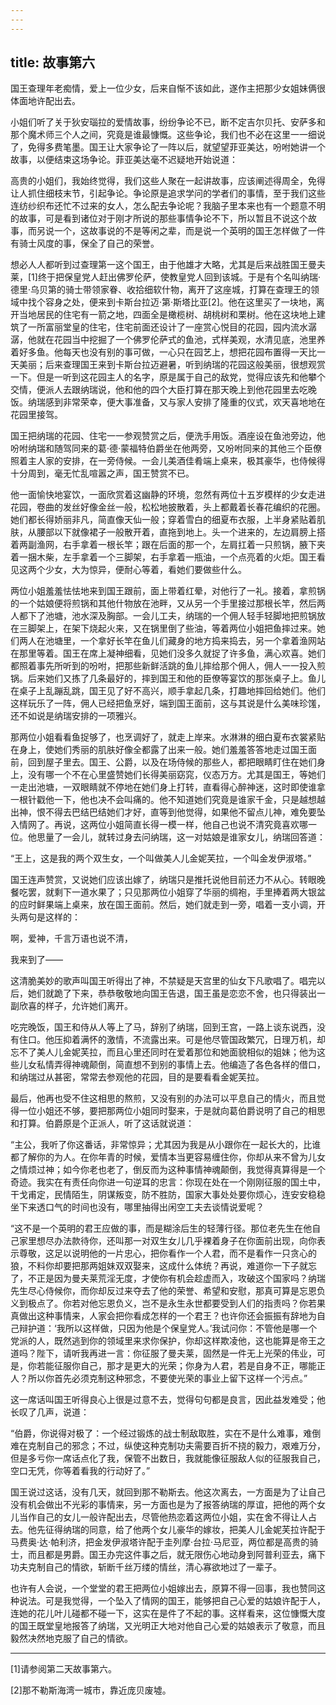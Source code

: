 ```yaml
---
---
---
```

title: 故事第六
---

国王查理年老痴情，爱上一位少女，后来自惭不该如此，遂作主把那少女姐妹俩很体面地许配出去。



小姐们听了关于狄安瑙拉的爱情故事，纷纷争论不已，断不定吉尔贝托、安萨多和那个魔术师三个人之间，究竟是谁最慷慨。这些争论，我们也不必在这里一一细说了，免得多费笔墨。国王让大家争论了一阵以后，就望望菲亚美达，吩咐她讲一个故事，以便结束这场争论。菲亚美达毫不迟疑地开始说道：

高贵的小姐们，我始终觉得，我们这些人聚在一起讲故事，应该阐述得周全，免得让人抓住细枝末节，引起争论。争论原是追求学问的学者们的事情，至于我们这些连纺纱织布还忙不过来的女人，怎么配去争论呢？我脑子里本来也有一个题意不明的故事，可是看到诸位对于刚才所说的那些事情争论不下，所以暂且不说这个故事，而另说一个，这故事说的不是等闲之辈，而是说一个英明的国王怎样做了一件有骑士风度的事，保全了自己的荣誉。

想必人人都听到过查理第一这个国王，由于他雄才大略，尤其是后来战胜国王曼夫莱，[1]终于把保皇党人赶出佛罗伦萨，使教皇党人回到该城。于是有个名叫纳瑞·德里·乌贝第的骑士带领家眷、收拾细软什物，离开了这座城，打算在查理王的领域中找个容身之处，便来到卡斯台拉迈·第·斯塔比亚[2]。他在这里买了一块地，离开当地居民的住宅有一箭之地，四面全是橄榄树、胡桃树和栗树。他在这块地上建筑了一所富丽堂皇的住宅，住宅前面还设计了一座赏心悦目的花园，园内流水潺潺，他就在花园当中挖掘了一个佛罗伦萨式的鱼池，式样美观，水清见底，池里养着好多鱼。他每天也没有别的事可做，一心只在园艺上，想把花园布置得一天比一天美丽；后来查理国王来到卡斯台拉迈避暑，听到纳瑞的花园这般美丽，很想观赏一下。但是一听到这花园主人的名字，原是属于自己的敌党，觉得应该先和他攀个交情，便派人去跟纳瑞说，他和他的四个大臣打算在那天晚上到他花园里去吃晚饭。纳瑞感到非常荣幸，便大事准备，又与家人安排了隆重的仪式，欢天喜地地在花园里接驾。

国王把纳瑞的花园、住宅一一参观赞赏之后，便洗手用饭。酒座设在鱼池旁边，他吩咐纳瑞和随驾同来的葛·德·蒙福特伯爵坐在他两旁，又吩咐同来的其他三个臣僚照着主人家的安排，在一旁侍候。一会儿美酒佳肴端上桌来，极其豪华，也侍候得十分周到，毫无忙乱喧嚣之声，国王赞赏不已。





他一面愉快地宴饮，一面欣赏着这幽静的环境，忽然有两位十五岁模样的少女走进花园，卷曲的发丝好像金丝一般，松松地披散着，头上都戴着长春花编织的花圈。她们都长得娇丽非凡，简直像天仙一般；穿着雪白的细夏布衣服，上半身紧贴着肌肤，从腰部以下就像裙子一般散开着，直拖到地上。头一个进来的，左边肩膀上搭着两副渔网，右手拿着一根长竿；跟在后面的那一个，左肩扛着一只煎锅，腋下夹着一捆木柴，左手拿着一个三脚架，右手拿着一瓶油，一个点亮着的火炬。国王看见这两个少女，大为惊异，便耐心等着，看她们要做些什么。

两位小姐羞羞怯怯地来到国王跟前，面上带着红晕，对他行了一礼。接着，拿煎锅的一个姑娘便将煎锅和其他什物放在池畔，又从另一个手里接过那根长竿，然后两人都下了池塘，池水深及胸部。一会儿工夫，纳瑞的一个佣人轻手轻脚地把煎锅放在三脚架上，在架下烧起火来，又在锅里倒了些油，等着两位小姐把鱼摔过来。她们两人在池塘里，一个拿好长竿在鱼儿们藏身的地方捣来捣去，另一个拿着渔网站在那里等着。国王在席上凝神细看，见她们没多久就捉了许多鱼，满心欢喜。她们都照着事先所听到的吩咐，把那些新鲜活跳的鱼儿摔给那个佣人，佣人一一投入煎锅。后来她们又拣了几条最好的，摔到国王和他的臣僚等宴饮的那张桌子上。鱼儿在桌子上乱蹦乱跳，国王见了好不高兴，顺手拿起几条，打趣地摔回给她们。他们这样玩乐了一阵，佣人已经把鱼烹好，端到国王面前，这与其说是什么美味珍馐，还不如说是纳瑞安排的一项雅兴。

那两位小姐看看鱼捉够了，也烹调好了，就走上岸来。水淋淋的细白夏布衣裳紧贴在身上，使她们秀丽的肌肤好像全都露了出来一般。她们羞羞答答地走过国王面前，回到屋子里去。国王、公爵，以及在场侍候的那些人，都把眼睛盯住在她们身上，没有哪一个不在心里盛赞她们长得美丽窈窕，仪态万方。尤其是国王，等她们一走出池塘，一双眼睛就不停地在她们身上打转，直看得心醉神迷，这时即使谁拿一根针戳他一下，他也决不会叫痛的。他不知道她们究竟是谁家千金，只是越想越出神，恨不得去巴结巴结她们才好，直等到他觉得，如果他不留点儿神，难免要坠入情网了。再说，这两位小姐简直长得一模一样，他自己也说不清究竟喜欢哪一位。他思量了一会儿，就转过身去问纳瑞，这一对姑娘是谁家女儿，纳瑞回答道：

“王上，这是我的两个双生女，一个叫做美人儿金妮芙拉，一个叫金发伊淑塔。”

国王连声赞赏，又说她们应该出嫁了，纳瑞只是推托说他目前还力不从心。转眼晚餐吃罢，就剩下一道水果了；只见那两位小姐穿了华丽的绸袍，手里捧着两大银盆的应时鲜果端上桌来，放在国王面前。然后，她们就走到一旁，唱着一支小调，开头两句是这样的：

啊，爱神，千言万语也说不清，

我来到了——



这清脆美妙的歌声叫国王听得出了神，不禁疑是天宫里的仙女下凡歌唱了。唱完以后，她们就跪了下来，恭恭敬敬地向国王告退，国王虽是恋恋不舍，也只得装出一副欣喜的样子，允许她们离开。

吃完晚饭，国王和侍从人等上了马，辞别了纳瑞，回到王宫，一路上谈东说西，没有住口。他压抑着满怀的激情，不流露出来。可是他尽管国政繁冗，日理万机，却忘不了美人儿金妮芙拉，而且心里还同时在爱着那位和她面貌相似的姐妹；他为这些儿女私情弄得神魂颠倒，简直想不到别的事情上去。他编造了各色各样的借口，和纳瑞过从甚密，常常去参观他的花园，目的是要看看金妮芙拉。

最后，他再也受不住这相思的熬煎，又没有别的办法可以平息自己的情火，而且觉得一位小姐还不够，要把那两位小姐同时娶来，于是就向葛伯爵说明了自己的相思和打算。伯爵原是个正派人，听了这话就说道：

“主公，我听了你这番话，非常惊异；尤其因为我是从小跟你在一起长大的，比谁都了解你的为人。在你年青的时候，爱情本当更容易缠住你，你却从来不曾为儿女之情烦过神；如今你老也老了，倒反而为这种事情神魂颠倒，我觉得真算得是一个奇迹。我实在有责任向你进一句逆耳的忠言：你现在处在一个刚刚征服的国土中，干戈甫定，民情陌生，阴谋叛变，防不胜防，国家大事处处要你烦心，连安安稳稳坐下来透口气的时间也没有，哪里抽得出闲空工夫去谈情说爱呢？

“这不是一个英明的君王应做的事，而是糊涂后生的轻薄行径。那位老先生在他自己家里想尽办法款待你，还叫那一对双生女儿几乎裸着身子在你面前出现，向你表示尊敬，这足以说明他的一片忠心，把你看作一个人君，而不是看作一只贪心的狼，不料你却要把那两姐妹双双娶来，这成什么体统？再说，难道你一下子就忘了，不正是因为曼夫莱荒淫无度，才使你有机会趁虚而入，攻破这个国家吗？纳瑞先生尽心侍候你，而你却反过来夺去了他的荣誉、希望和安慰，那真可算是忘恩负义到极点了。你若对他忘恩负义，岂不是永生永世都要受到人们的指责吗？你若果真做出这种事情来，人家会把你看成怎样的一个君王？也许你还会振振有辞地为自己辩护道：‘我所以这样做，只因为他是个保皇党人。’我试问你：不管他是哪一个党派的人，既然逃到你的领域里来求你保护，你却这样欺凌他，这也能算是帝王之道吗？陛下，请听我再进一言：你征服了曼夫莱，固然是一件无上光荣的伟业，可是，你若能征服你自己，那才是更大的光荣；你身为人君，若是自身不正，哪能正人？所以你首先必须克制这种邪念，不要使光荣的事业上留下这样一个污点。”

这一席话叫国王听得良心上很是过意不去，觉得句句都是良言，因此益发难受；他长叹了几声，说道：

“伯爵，你说得对极了：一个经过锻炼的战士制敌取胜，实在不是什么难事，难倒难在克制自己的邪念；不过，纵使这种克制功夫需要百折不挠的毅力，艰难万分，但是多亏你一席话点化了我，保管不出数日，我就能像征服敌人似的征服我自己，空口无凭，你等着看我的行动好了。”

国王说过这话，没有几天，就回到那不勒斯去。他这次离去，一方面是为了让自己没有机会做出不光彩的事情来，另一方面也是为了报答纳瑞的厚谊，把他的两个女儿当作自己的女儿一般许配出去，尽管他热恋着这两位小姐，实在舍不得让人占去。他先征得纳瑞的同意，给了他两个女儿豪华的嫁妆，把美人儿金妮芙拉许配于马费奥·达·帕利济，把金发伊淑塔许配于圭列摩·台拉·马尼亚，两位都是高贵的骑士，而且都是男爵。国王办完这件事之后，就无限伤心地动身到阿普利亚去，痛下功夫克制自己的情欲，斩断千丝万缕的情丝，清心寡欲地过了一辈子。

也许有人会说，一个堂堂的君王把两位小姐嫁出去，原算不得一回事，我也赞同这种说法。可是我觉得，一个坠入了情网的国王，能够把自己心爱的姑娘许配于人，连她的花儿叶儿碰都不碰一下，这实在是件了不起的事。这样看来，这位慷慨大度的国王既堂皇地报答了纳瑞，又光明正大地对他自己心爱的姑娘表示了敬意，而且毅然决然地克服了自己的情欲。



* * *



[1]请参阅第二天故事第六。

[2]那不勒斯海湾一城市，靠近庞贝废墟。